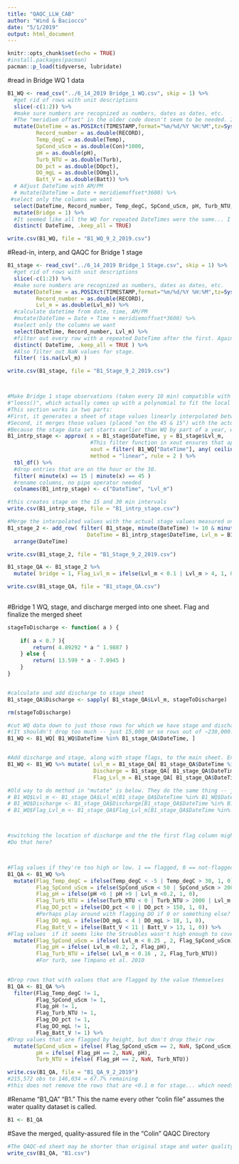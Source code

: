 ```yaml
---
title: "QAQC_LLW_CAB"
author: "Wind & Baciocco"
date: "5/1/2019"
output: html_document
---
```



```r
knitr::opts_chunk$set(echo = TRUE)
#install.packages(pacman)
pacman::p_load(tidyverse, lubridate)
```


#read in Bridge WQ 1 data
```r
B1_WQ <- read_csv("../6_14_2019 Bridge_1 WQ.csv", skip = 1) %>%
  #get rid of rows with unit descriptions
  slice(-c(1:2)) %>%
  #make sure numbers are recognized as numbers, dates as dates, etc.
  #The "meridiem offset" in the older code doesn't seem to be needed. It looks like times are pulled correctly from the excel files.
  mutate(DateTime = as.POSIXct(TIMESTAMP,format="%m/%d/%Y %H:%M",tz=Sys.timezone()),
         Record_number = as.double(RECORD),
         Temp_degC = as.double(Temp),
         SpCond_uScm = as.double(Con)*1000,
         pH = as.double(pH),
         Turb_NTU = as.double(Turb),
         DO_pct = as.double(DOpct),
         DO_mgL = as.double(DOmgl),
         Batt_V = as.double(Batt)) %>%
  # Adjust DateTime with AM/PM
  # mutate(DateTime = Date + meridiemoffset*3600) %>%
 #select only the columns we want
  select(DateTime, Record_number, Temp_degC, SpCond_uScm, pH, Turb_NTU, DO_pct, DO_mgL, Batt_V) %>%
  mutate(Bridge = 1) %>%
  #It seemed like all the WQ for repeated DateTimes were the same... I thought it would be okay to drop every row with a repeated date time after the first row. (See "duplicates.R" for verification that every row with a repeated date time also has repeated WQ sensor values.)
  distinct( DateTime, .keep_all = TRUE)
```

```r
write.csv(B1_WQ, file = "B1_WQ_9_2_2019.csv")
```


#Read-in, interp, and QAQC for Bridge 1 stage
```r

B1_stage <- read_csv("../6_14_2019 Bridge_1 Stage.csv", skip = 1) %>%
  #get rid of rows with unit descriptions
  slice(-c(1:2)) %>%
  #make sure numbers are recognized as numbers, dates as dates, etc.
  mutate(DateTime = as.POSIXct(TIMESTAMP,format="%m/%d/%Y %H:%M",tz=Sys.timezone() ),
         Record_number = as.double(RECORD),
         Lvl_m = as.double(Lvl_m)) %>%
  #calculate datetime from date, time, AM/PM
  #mutate(DateTime = Date + Time + meridiemoffset*3600) %>%
  #select only the columns we want
  select(DateTime, Record_number, Lvl_m) %>%
  #filter out every row with a repeated DateTime after the first. Again, see "duplicates.R" for a more in-depth examination of why duplicate rows in this data.
  distinct( DateTime, .keep_all = TRUE ) %>%  
  #Also filter out NaN values for stage.
  filter( !is.na(Lvl_m) )

write.csv(B1_stage, file = "B1_Stage_9_2_2019.csv")



#Make Bridge 1 stage observations (taken every 10 min) compatible with WQ data taken every 15
#"loess()", which actually comes up with a polynomial to fit the local area, could be a possibly better, possibly slightly more accurate way to generate interpolated values.
#This section works in two parts:
#First, it generates a sheet of stage values linearly interpolated between the 10 and 20 or 40 and 50 minute marks.
#Second, it merges those values (placed "on the 45 & 15") with the actual stage values which were recorded on the hour and 30 minute marks.
#Because the stage data set starts earlier than WQ by part of a year, we only see interpolated values a bit of the way down in the merged dataset.
B1_intrp_stage <- approx( x = B1_stage$DateTime, y = B1_stage$Lvl_m,
                          #This filter function in xout ensures that approx() doesn't generalize too much. It filters B1_WQ's dates for those which fall in hours where there are actual stage values to generate a linear rule. The "unit" parameter below can be changed to make this more or less exact.
                          xout = filter( B1_WQ["DateTime"], any( ceiling_date(DateTime, unit = "hours") %in% ceiling_date(B1_stage$DateTime, unit = "hours"))) %>% pull(),
                          method = "linear", rule = 2 ) %>% 
  tbl_df() %>%
  #drop entries that are on the hour or the 30.
  filter( minute(x) == 15 | minute(x) == 45 )
  #rename columns, no pipe operator needed
  colnames(B1_intrp_stage) <- c("DateTime", "Lvl_m")

#this creates stage on the 15 and 30 min intervals  
write.csv(B1_intrp_stage, file = "B1_intrp_stage.csv")

#Merge the interpolated values with the actual stage values measured on the hours and the 30s, arrange the sheet, and record it.
B1_stage_2 <- add_row( filter( B1_stage, minute(DateTime) != 10 & minute(DateTime) != 20 & minute(DateTime) != 40 & minute(DateTime) != 50 ),
                         DateTime = B1_intrp_stage$DateTime, Lvl_m = B1_intrp_stage$Lvl_m ) %>%
  arrange(DateTime)

write.csv(B1_stage_2, file = "B1_Stage_9_2_2019.csv")

B1_stage_QA <- B1_stage_2 %>%
  mutate( bridge = 1, Flag_Lvl_m = ifelse(Lvl_m < 0.1 | Lvl_m > 4, 1, 0))

write.csv(B1_stage_QA, file = "B1_stage_QA.csv")
   

```



#Bridge 1 WQ, stage, and discharge merged into one sheet. Flag and finalize the merged sheet
```r

stageToDischarge <- function( a ) {
    
    if( a < 0.7 ){
        return( 4.89292 * a ^ 1.9887 )
    } else {
        return( 13.599 * a - 7.0945 )
    }
}


#calculate and add discharge to stage sheet
B1_stage_QA$Discharge <- sapply( B1_stage_QA$Lvl_m, stageToDischarge)

rm(stageToDischarge)

#cut WQ data down to just those rows for which we have stage and discharge data
#(It shouldn't drop too much -- just 15,000 or so rows out of ~230,000.)
B1_WQ <- B1_WQ[ B1_WQ$DateTime %in% B1_stage_QA$DateTime, ]


#Add discharge and stage, along with stage flags, to the main sheet. Entries are matched by DateTime
B1_WQ <- B1_WQ %>% mutate( Lvl_m = B1_stage_QA[ B1_stage_QA$DateTime %in% B1_WQ$DateTime, ][["Lvl_m"]],
                           Discharge = B1_stage_QA[ B1_stage_QA$DateTime %in% B1_WQ$DateTime, ][["Discharge"]],
                           Flag_Lvl_m = B1_stage_QA[ B1_stage_QA$DateTime %in% B1_WQ$DateTime, ][["Flag_Lvl_m"]])

#Old way to do method in "mutate" is below. They do the same thing -- just experimenting here
# B1_WQ$Lvl_m <- B1_stage_QA$Lvl_m[B1_stage_QA$DateTime %in% B1_WQ$DateTime]
# B1_WQ$Discharge <- B1_stage_QA$Discharge[B1_stage_QA$DateTime %in% B1_WQ$DateTime]
# B1_WQ$Flag_Lvl_m <- B1_stage_QA$Flag_Lvl_m[B1_stage_QA$DateTime %in% B1_WQ$DateTime]



#switching the location of discharge and the the first flag column might be nice.
#Do that here?



#Flag values if they're too high or low. 1 == flagged, 0 == not-flagged
B1_QA <- B1_WQ %>%
  mutate(Flag_Temp_degC = ifelse(Temp_degC < -5 | Temp_degC > 30, 1, 0),
         Flag_SpCond_uScm = ifelse(SpCond_uScm < 50 | SpCond_uScm > 2000 | Lvl_m < 0.25 , 1, 0),
         Flag_pH = ifelse(pH <6 | pH >9 | Lvl_m <0.2, 1, 0),
         Flag_Turb_NTU = ifelse(Turb_NTU < 0 | Turb_NTU > 2000 | Lvl_m < 0.16 , 1, 0), #Timpano et al. 2010
         Flag_DO_pct = ifelse(DO_pct < 0 | DO_pct > 150, 1, 0),
         #Perhaps play around with flagging DO if 0 or something else?
         Flag_DO_mgL = ifelse(DO_mgL < 4 | DO_mgL > 18, 1, 0),
         Flag_Batt_V = ifelse(Batt_V < 11 | Batt_V > 13, 1, 0)) %>%
#Flag values  if it seems like the Stroubles wasn't high enough to cover the sensor on the sonde.
  mutate(Flag_SpCond_uScm = ifelse( Lvl_m < 0.25 , 2, Flag_SpCond_uScm),
         Flag_pH = ifelse( Lvl_m <0.2, 2, Flag_pH),
         Flag_Turb_NTU = ifelse( Lvl_m < 0.16 , 2, Flag_Turb_NTU))
         #For turb, see Timpano et al. 2010
  

#Drop rows that with values that are flagged by the value themselves
B1_QA <- B1_QA %>%
  filter(Flag_Temp_degC != 1,
         Flag_SpCond_uScm != 1,
         Flag_pH != 1,
         Flag_Turb_NTU != 1,
         Flag_DO_pct != 1,
         Flag_DO_mgL != 1,
         Flag_Batt_V != 1) %>%
#Drop values that are flagged by height, but don't drop their row
  mutate(SpCond_uScm = ifelse( Flag_SpCond_uScm == 2, NaN, SpCond_uScm),
         pH = ifelse( Flag_pH == 2, NaN, pH),
         Turb_NTU = ifelse( Flag_pH == 2, NaN, Turb_NTU))

write.csv(B1_QA, file = "B1_QA_9_2_2019")
#215,572 obs to 146,034 = 67.7% remaining
#this does not remove the rows that are <0.1 m for stage... which needs to be done. 
```

#Rename "B1_QA" "B1." This the name every other "colin file" assumes the water quality dataset is called. 
```r
B1 <- B1_QA

```

#Save the merged, quality-assured file in the "Colin" QAQC Directory
```r
#The QAQC-ed sheet may be shorter than original stage and water quality sheets, but again -- that's because we drop rows with even a single "suspect" value (flagged based on sensor value), per Colin's instructions from the IGC group.
write_csv(B1_QA, "B1.csv")
```